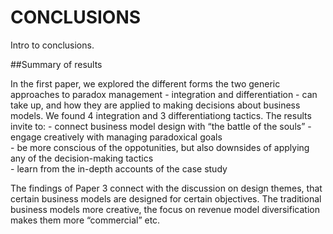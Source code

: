 # CONCLUSIONS {#conclusions}  
  
Intro to conclusions.   

##Summary of results

In the first paper, we explored the different forms the two generic approaches to paradox management - integration and differentiation - can take up, and how they are applied to making decisions about business models. We found 4 integration and 3 differentiationg tactics. The results invite to: 
- connect business model design with "the battle of the souls"
- engage creatively with managing paradoxical goals  
- be more conscious of the oppotunities, but also downsides of applying any of the decision-making tactics   
- learn from the in-depth accounts of the case study    


The findings of Paper 3 connect with the discussion on design themes, that certain business models are designed for certain objectives. The traditional business models more creative, the focus on revenue model diversification makes them more "commercial" etc. 





